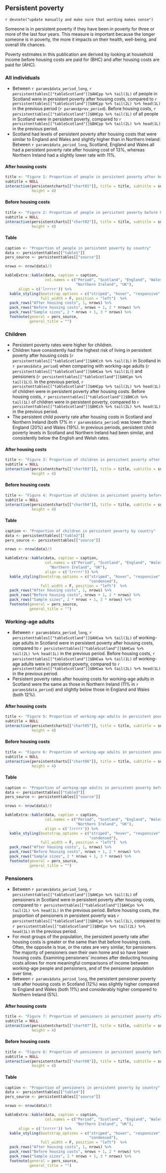 ## Persistent poverty

`r devnote("update manually and make sure that wording makes sense")`

Someone is in persistent poverty if they have been in poverty for three or more of the last four years. This measure is important because the longer someone is in poverty, the more it impacts on their health, well-being, and overall life chances.

Poverty estimates in this publication are derived by looking at household income before housing costs are paid for (BHC) and after housing costs are paid for (AHC). 

### All individuals {.tabset}

- Between `r params$data_period_long`, `r persistenttables[["tableScotland"]]$AHCpp %>% tail(1L)` of people in Scotland were in persistent poverty after housing costs, compared to `r persistenttables[["tableScotland"]]$AHCpp %>% tail(2L) %>% head(1L)` in the previous period (`r params$prev_period`). Before housing costs, `r persistenttables[["tableScotland"]]$BHCpp %>% tail(1L)` of all people in Scotland were in persistent poverty, compared to `r persistenttables[["tableScotland"]]$BHCpp %>% tail(2L) %>% head(1L)` in the previous period.
- Scotland had levels of persistent poverty after housing costs that were similar to England and Wales and slightly higher than in Northern Ireland: Between `r params$data_period_long`, Scotland, England and Wales all had a persistent poverty rate after housing cost of 13%, whereas Northern Ireland had a slightly lower rate with 11%. 

#### After housing costs

```{r chart01}

title <- "Figure 1: Proportion of people in persistent poverty after housing costs by UK country"
subtitle = NULL
interactive(persistentcharts[["chart01"]], title = title, subtitle = subtitle,
            height = 4)
```

#### Before housing costs

```{r chart02}
title <- "Figure 2: Proportion of people in persistent poverty before housing costs by UK country"
subtitle = NULL
interactive(persistentcharts[["chart02"]], title = title, subtitle = subtitle,
            height = 4)
```

#### Table

```{r table1}
caption <- "Proportion of people in persistent poverty by country"
data <- persistenttables[["table1"]]
pers_source <- persistenttables[["source"]]

nrows <- nrow(data)/3

kableExtra::kable(data, caption = caption, 
                  col.names = c("Period", "Scotland", "England", "Wales", 
                                "Northern Ireland", "UK"),
      align = c('lrrrrr')) %>%
  kable_styling(bootstrap_options = c("striped", "hover", "responsive", "condensed"),
                full_width = F, position = "left")  %>%
  pack_rows("After housing costs", 1, nrows) %>%
  pack_rows("Before housing costs", nrows + 1, 2 * nrows) %>%
  pack_rows("Sample sizes", 2 * nrows + 1, 3 * nrows) %>%
  footnote(general = pers_source,
           general_title = "")

```

### Children {.tabset}

- Persistent poverty rates were higher for children.
- Children have consistently had the highest risk of living in persistent poverty after housing costs (`r persistenttables[["tableScotland"]]$AHCch %>% tail(1L)` in Scotland in `r params$data_period`) when comparing with working-age adults (`r persistenttables[["tableScotland"]]$AHCwa %>% tail(1L)`) and pensioners (`r persistenttables[["tableScotland"]]$AHCpn %>% tail(1L)`). In the previous period, `r persistenttables[["tableScotland"]]$AHCpp %>% tail(2L) %>% head(1L)` of children were in persistent poverty after housing costs. Before housing costs, `r persistenttables[["tableScotland"]]$BHCch %>% tail(1L)` of children were in persistent poverty, compared to `r persistenttables[["tableScotland"]]$BHCch %>% tail(2L) %>% head(1L)` in the previous period.
- The persistent child poverty rate after housing costs in Scotland and Northern Ireland (both 17% in `r params$data_period`) was lower than in England (20%) and Wales (19%). In previous periods, persistent child poverty levels in Scotland and Northern Ireland had been similar, and consistently below the English and Welsh rates. 

#### After housing costs

```{r chart03}
title <- "Figure 3: Proportion of children in persistent poverty after housing costs by UK country"
subtitle = NULL
interactive(persistentcharts[["chart03"]], title = title, subtitle = subtitle,
            height = 4)
```

#### Before housing costs

```{r chart04}
title <- "Figure 4: Proportion of children in persistent poverty before housing costs by UK country"
subtitle = NULL
interactive(persistentcharts[["chart04"]], title = title, subtitle = subtitle,
            height = 4)
```

#### Table

```{r table2}

caption <- "Proportion of children in persistent poverty by country"
data <- persistenttables[["table2"]]
pers_source <- persistenttables[["source"]]

nrows <- nrow(data)/3

kableExtra::kable(data, caption = caption,
                  col.names = c("Period", "Scotland", "England", "Wales", 
                    "Northern Ireland", "UK"),
                  align = c('lrrrrr')) %>%
  kable_styling(bootstrap_options = c("striped", "hover", "responsive", 
                                      "condensed"),
                full_width = F, position = "left")  %>%
  pack_rows("After housing costs", 1, nrows) %>%
  pack_rows("Before housing costs", nrows + 1, 2 * nrows) %>%
  pack_rows("Sample sizes", 2 * nrows + 1, 3 * nrows) %>%
  footnote(general = pers_source,
           general_title = "")
```


### Working-age adults {.tabset}

- Between `r params$data_period_long`, `r persistenttables[["tableScotland"]]$AHCwa %>% tail(1L)` of working-age adults in Scotland were in persistent poverty after housing costs, compared to `r persistenttables[["tableScotland"]]$AHCwa %>% tail(2L) %>% head(1L)` in the previous period. Before housing costs, `r persistenttables[["tableScotland"]]$BHCwa %>% tail(1L)` of working-age adults were in persistent poverty, compared to `r persistenttables[["tableScotland"]]$BHCwa %>% tail(2L) %>% head(1L)` in the previous period.
- Persistent poverty rates after housing costs for working-age adults in Scotland were the same as those in Northern Ireland (11% in `r params$data_period`) and slightly below those in England and Wales (both 12%). 

#### After housing costs

```{r chart05}
title <- "Figure 5: Proportion of working-age adults in persistent poverty after housing costs by UK country"
subtitle = NULL
interactive(persistentcharts[["chart05"]], title = title, subtitle = subtitle,
            height = 4)
```

#### Before housing costs

```{r chart06}
title <- "Figure 6: Proportion of working-age adults in persistent poverty by UK country"
subtitle = NULL
interactive(persistentcharts[["chart06"]], title = title, subtitle = subtitle,
            height = 4)
```

#### Table

```{r table3}

caption <- "Proportion of working-age adults in persistent poverty before housing costs by country"
data <- persistenttables[["table3"]]
pers_source <- persistenttables[["source"]]

nrows <- nrow(data)/3

kableExtra::kable(data, caption = caption,
                  col.names = c("Period", "Scotland", "England", "Wales", 
                                "Northern Ireland", "UK"),
                  align = c('lrrrrr')) %>%
  kable_styling(bootstrap_options = c("striped", "hover", "responsive", 
                                      "condensed"),
                full_width = F, position = "left")  %>%
  pack_rows("After housing costs", 1, nrows) %>%
  pack_rows("Before housing costs", nrows + 1, 2 * nrows) %>%
  pack_rows("Sample sizes", 2 * nrows + 1, 3 * nrows) %>%
  footnote(general = pers_source,
           general_title = "")
```

### Pensioners {.tabset}

- Between `r params$data_period_long`, `r persistenttables[["tableScotland"]]$AHCpn %>% tail(1L)` of pensioners in Scotland were in persistent poverty after housing costs, compared to `r persistenttables[["tableScotland"]]$AHCpn %>% tail(2L) %>% head(1L)` in the previous period. Before housing costs, the proportion of pensioners in persistent poverty was `r persistenttables[["tableScotland"]]$BHCpn %>% tail(1L)`, compared to `r persistenttables[["tableScotland"]]$BHCpn %>% tail(2L) %>% head(1L)` in the previous period.
- For most groups of the population, the persistent poverty rate after housing costs is greater or the same than that before housing costs. Often, the opposite is true, or the rates are very similar, for pensioners. The majority of pensioners own their own home and so have lower housing costs. Examining pensioners’ incomes after deducting housing costs allows for more meaningful comparisons of income between working-age people and pensioners, and of the pensioner population over time.
- Between `r params$data_period_long`, the persistent pensioner poverty rate after housing costs in Scotland (12%) was slightly higher compared to England and Wales (both 11%) and considerably higher compared to Northern Ireland (5%).

#### After housing costs

```{r chart07}
title <- "Figure 7: Proportion of pensioners in persistent poverty after housing costs by UK country"
subtitle = NULL
interactive(persistentcharts[["chart07"]], title = title, subtitle = subtitle,
            height = 4)
```

#### Before housing costs

```{r chart08}
title <- "Figure 8: Proportion of pensioners in persistent poverty before housing costs by UK country"
subtitle = NULL
interactive(persistentcharts[["chart08"]], title = title, subtitle = subtitle,
            height = 4)
```

#### Table

```{r table4}

caption <- "Proportion of pensioners in persistent poverty by country"
data <- persistenttables[["table4"]]
pers_source <- persistenttables[["source"]]

nrows <- nrow(data)/3

kableExtra::kable(data, caption = caption,
                  col.names = c("Period", "Scotland", "England", "Wales", 
                                "Northern Ireland", "UK"),
      align = c('lrrrrr')) %>%
  kable_styling(bootstrap_options = c("striped", "hover", "responsive", 
                                      "condensed"),
                full_width = F, position = "left")  %>%
  pack_rows("After housing costs", 1, nrows) %>%
  pack_rows("Before housing costs", nrows + 1, 2 * nrows) %>%
  pack_rows("Sample sizes", 2 * nrows + 1, 3 * nrows) %>%
  footnote(general = pers_source,
           general_title = "")
```
